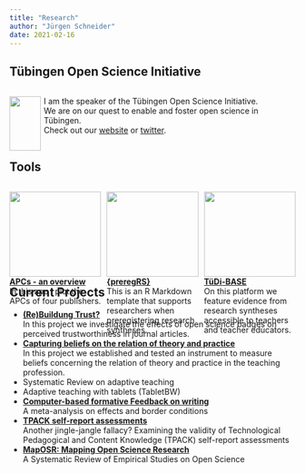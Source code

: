```yaml
---
title: "Research"
author: "Jürgen Schneider"
date: 2021-02-16
---
```




## Tübingen Open Science Initiative


<div style="justify-content: space-between; display: flex; width: 100%;">

<div style="width:11%;">
[<img src="../img/logo.png" style="width:100%" />](https://osf.io/pdntj/wiki/home/)
</div>

<div style="width:88%">
I am the speaker of the Tübingen Open Science Initiative.  
We are on our quest to enable and foster open science in Tübingen.  
Check out our [website](https://osf.io/pdntj/wiki/home/) or [twitter](https://twitter.com/tuebingenosi).
</div>

</div>


## Tools


<div style="justify-content: space-between; display: flex; width: 100%;">

<div style="width:32%;">
[<img src="../img/apc.jpg" style="width:100%" />](https://shiny.jschn.org/apc/)  
[__APCs - an overview__](https://shiny.jschn.org/apc/)  
In this app I plot the APCs of four publishers.
</div>

<div style="width:32%;">
[<img src="../img/preregrs.jpg" style="width:100%" />](https://github.com/j-5chneider/preregRS)  
[__{preregRS}__](https://github.com/j-5chneider/preregRS)  
This is an R Markdown template that supports researchers when preregistering research syntheses.
</div>

<div style="width:32%;">
[<img src="../img/base.jpg" style="width:100%" />](https://raw.githack.com/j-5chneider/TuDi-BASE/main/tudi-base.html)  
[__TüDi-BASE__](https://raw.githack.com/j-5chneider/TuDi-BASE/main/tudi-base.html)  
On this platform we feature evidence from research syntheses accessible to teachers and teacher educators.
</div>

</div>


## Current Projects

* [__(Re)Buildung Trust?__](https://doi.org/10.17605/OSF.IO/VGBRS)<br />In this project we investigate the effects of open science badges on perceived trustworthiness in journal articles.
* [__Capturing beliefs on the relation of theory and practice__](https://doi.org/10.17605/OSF.IO/JH6RX)<br />In this project we established and tested an instrument to measure beliefs concerning the relation of theory and practice in the teaching profession.
* Systematic Review on adaptive teaching
* Adaptive teaching with tablets (TabletBW)
* [__Computer-based formative Feedback on writing__](https://doi.org/10.17605/OSF.IO/Q4TU9)<br />A meta-analysis on effects and border conditions
* [__TPACK self-report assessments__](http://dx.doi.org/10.23668/psycharchives.4226)<br />Another jingle-jangle fallacy? Examining the validity of Technological Pedagogical and Content Knowledge (TPACK) self-report assessments
* [__MapOSR: Mapping Open Science Research__](https://www.researchgate.net/project/Mapping-Open-Science-Research-A-Systematic-Review-of-Empirical-Studies-on-Open-Science)<br />A Systematic Review of Empirical Studies on Open Science